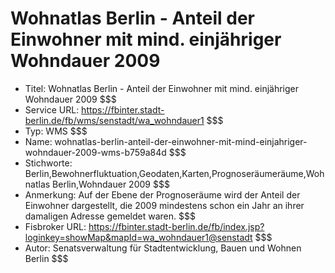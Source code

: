 # Wohnatlas Berlin - Anteil der Einwohner mit mind. einjähriger Wohndauer 2009
- Titel: Wohnatlas Berlin - Anteil der Einwohner mit mind. einjähriger Wohndauer 2009 $$$
- Service URL: https://fbinter.stadt-berlin.de/fb/wms/senstadt/wa_wohndauer1 $$$
- Typ: WMS $$$
- Name: wohnatlas-berlin-anteil-der-einwohner-mit-mind-einjahriger-wohndauer-2009-wms-b759a84d $$$
- Stichworte: Berlin,Bewohnerfluktuation,Geodaten,Karten,Prognoseräumeräume,Wohnatlas Berlin,Wohndauer 2009 $$$
- Anmerkung: Auf der Ebene der Prognoseräume wird der Anteil der Einwohner dargestellt, die 2009 mindestens schon ein Jahr an ihrer damaligen Adresse gemeldet waren. $$$
- Fisbroker URL: https://fbinter.stadt-berlin.de/fb/index.jsp?loginkey=showMap&mapId=wa_wohndauer1@senstadt $$$
- Autor: Senatsverwaltung für Stadtentwicklung, Bauen und Wohnen Berlin $$$
